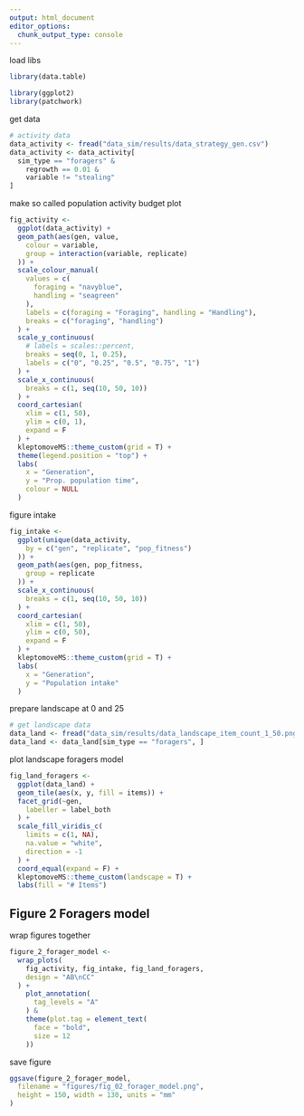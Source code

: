 ```yaml
---
output: html_document
editor_options: 
  chunk_output_type: console
---
```


load libs

```r
library(data.table)

library(ggplot2)
library(patchwork)
```

get data


```r
# activity data
data_activity <- fread("data_sim/results/data_strategy_gen.csv")
data_activity <- data_activity[
  sim_type == "foragers" &
    regrowth == 0.01 &
    variable != "stealing"
]
```

make so called population activity budget plot

```r
fig_activity <-
  ggplot(data_activity) +
  geom_path(aes(gen, value,
    colour = variable,
    group = interaction(variable, replicate)
  )) +
  scale_colour_manual(
    values = c(
      foraging = "navyblue",
      handling = "seagreen"
    ),
    labels = c(foraging = "Foraging", handling = "Handling"),
    breaks = c("foraging", "handling")
  ) +
  scale_y_continuous(
    # labels = scales::percent,
    breaks = seq(0, 1, 0.25),
    labels = c("0", "0.25", "0.5", "0.75", "1")
  ) +
  scale_x_continuous(
    breaks = c(1, seq(10, 50, 10))
  ) +
  coord_cartesian(
    xlim = c(1, 50),
    ylim = c(0, 1),
    expand = F
  ) +
  kleptomoveMS::theme_custom(grid = T) +
  theme(legend.position = "top") +
  labs(
    x = "Generation",
    y = "Prop. population time",
    colour = NULL
  )
```

figure intake

```r
fig_intake <-
  ggplot(unique(data_activity,
    by = c("gen", "replicate", "pop_fitness")
  )) +
  geom_path(aes(gen, pop_fitness,
    group = replicate
  )) +
  scale_x_continuous(
    breaks = c(1, seq(10, 50, 10))
  ) +
  coord_cartesian(
    xlim = c(1, 50),
    ylim = c(0, 50),
    expand = F
  ) +
  kleptomoveMS::theme_custom(grid = T) +
  labs(
    x = "Generation",
    y = "Population intake"
  )
```

prepare landscape at 0 and 25

```r
# get landscape data
data_land <- fread("data_sim/results/data_landscape_item_count_1_50.png")
data_land <- data_land[sim_type == "foragers", ]
```

plot landscape foragers model

```r
fig_land_foragers <-
  ggplot(data_land) +
  geom_tile(aes(x, y, fill = items)) +
  facet_grid(~gen,
    labeller = label_both
  ) +
  scale_fill_viridis_c(
    limits = c(1, NA),
    na.value = "white",
    direction = -1
  ) +
  coord_equal(expand = F) +
  kleptomoveMS::theme_custom(landscape = T) +
  labs(fill = "# Items")
```

## Figure 2 Foragers model

wrap figures together

```r
figure_2_forager_model <-
  wrap_plots(
    fig_activity, fig_intake, fig_land_foragers,
    design = "AB\nCC"
  ) +
    plot_annotation(
      tag_levels = "A"
    ) &
    theme(plot.tag = element_text(
      face = "bold",
      size = 12
    ))
```

save figure

```r
ggsave(figure_2_forager_model,
  filename = "figures/fig_02_forager_model.png",
  height = 150, width = 130, units = "mm"
)
```

